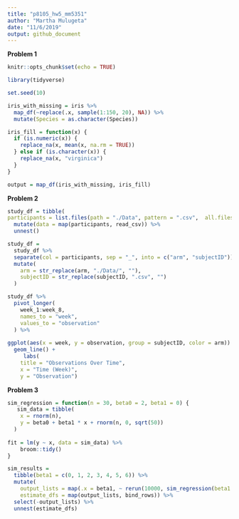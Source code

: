 ```yaml
---
title: "p8105_hw5_mm5351"
author: "Martha Mulugeta"
date: "11/6/2019"
output: github_document
---
```


**Problem 1**
```r
knitr::opts_chunk$set(echo = TRUE)

library(tidyverse)

set.seed(10)

iris_with_missing = iris %>% 
  map_df(~replace(.x, sample(1:150, 20), NA)) %>%
  mutate(Species = as.character(Species))
```

```r
iris_fill = function(x) {
  if (is.numeric(x)) {
    replace_na(x, mean(x, na.rm = TRUE))
  } else if (is.character(x)) {
    replace_na(x, "virginica")
  }
}

output = map_df(iris_with_missing, iris_fill) 
```

**Problem 2**
```r
study_df = tibble(
participants = list.files(path = "./Data", pattern = ".csv",  all.files = TRUE, full.names = TRUE)) %>% 
  mutate(data = map(participants, read_csv)) %>% 
  unnest() 

study_df = 
  study_df %>%
  separate(col = participants, sep = "_", into = c("arm", "subjectID")) %>% 
  mutate(
    arm = str_replace(arm, "./Data/", ""),
    subjectID = str_replace(subjectID, ".csv", "")
  )
```

```r
study_df %>% 
  pivot_longer(
    week_1:week_8,
    names_to = "week",
    values_to = "observation"
  ) %>% 
  
ggplot(aes(x = week, y = observation, group = subjectID, color = arm)) +
  geom_line() + 
     labs(
    title = "Observations Over Time",
    x = "Time (Week)",
    y = "Observation")
```

**Problem 3**
```r
sim_regression = function(n = 30, beta0 = 2, beta1 = 0) {
   sim_data = tibble(
    x = rnorm(n),
    y = beta0 + beta1 * x + rnorm(n, 0, sqrt(50))
  )
  
fit = lm(y ~ x, data = sim_data) %>% 
    broom::tidy()
}

```

```r
sim_results = 
  tibble(beta1 = c(0, 1, 2, 3, 4, 5, 6)) %>% 
  mutate(
    output_lists = map(.x = beta1, ~ rerun(10000, sim_regression(beta1 = .x))),
    estimate_dfs = map(output_lists, bind_rows)) %>% 
  select(-output_lists) %>% 
  unnest(estimate_dfs)
```


